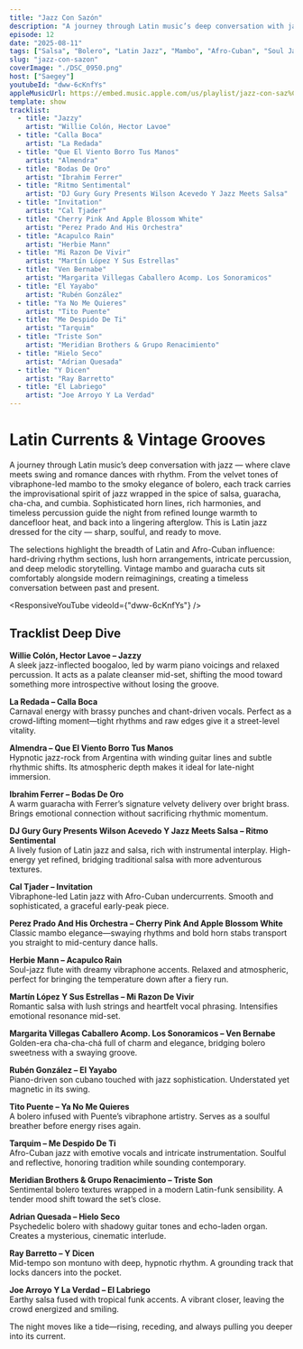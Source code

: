 ```yaml
---
title: "Jazz Con Sazón"
description: "A journey through Latin music’s deep conversation with jazz."
episode: 12
date: "2025-08-11"
tags: ["Salsa", "Bolero", "Latin Jazz", "Mambo", "Afro-Cuban", "Soul Jazz"]
slug: "jazz-con-sazon"
coverImage: "./DSC_0950.png"
host: ["Saegey"]
youtubeId: "dww-6cKnfYs"
appleMusicUrl: https://embed.music.apple.com/us/playlist/jazz-con-saz%C3%B3n/pl.u-xlxyltJgRXg
template: show
tracklist:
  - title: "Jazzy"
    artist: "Willie Colón, Hector Lavoe"
  - title: "Calla Boca"
    artist: "La Redada"
  - title: "Que El Viento Borro Tus Manos"
    artist: "Almendra"
  - title: "Bodas De Oro"
    artist: "Ibrahim Ferrer"
  - title: "Ritmo Sentimental"
    artist: "DJ Gury Gury Presents Wilson Acevedo Y Jazz Meets Salsa"
  - title: "Invitation"
    artist: "Cal Tjader"
  - title: "Cherry Pink And Apple Blossom White"
    artist: "Perez Prado And His Orchestra"
  - title: "Acapulco Rain"
    artist: "Herbie Mann"
  - title: "Mi Razon De Vivir"
    artist: "Martín López Y Sus Estrellas"
  - title: "Ven Bernabe"
    artist: "Margarita Villegas Caballero Acomp. Los Sonoramicos"
  - title: "El Yayabo"
    artist: "Rubén González"
  - title: "Ya No Me Quieres"
    artist: "Tito Puente"
  - title: "Me Despido De Ti"
    artist: "Tarquim"
  - title: "Triste Son"
    artist: "Meridian Brothers & Grupo Renacimiento"
  - title: "Hielo Seco"
    artist: "Adrian Quesada"
  - title: "Y Dicen"
    artist: "Ray Barretto"
  - title: "El Labriego"
    artist: "Joe Arroyo Y La Verdad"
---
```

# Latin Currents & Vintage Grooves

A journey through Latin music’s deep conversation with jazz — where clave meets swing and romance dances with rhythm. From the velvet tones of vibraphone-led mambo to the smoky elegance of bolero, each track carries the improvisational spirit of jazz wrapped in the spice of salsa, guaracha, cha-cha, and cumbia. Sophisticated horn lines, rich harmonies, and timeless percussion guide the night from refined lounge warmth to dancefloor heat, and back into a lingering afterglow. This is Latin jazz dressed for the city — sharp, soulful, and ready to move.

The selections highlight the breadth of Latin and Afro-Cuban influence: hard-driving rhythm sections, lush horn arrangements, intricate percussion, and deep melodic storytelling. Vintage mambo and guaracha cuts sit comfortably alongside modern reimaginings, creating a timeless conversation between past and present.

<ResponsiveYouTube videoId={"dww-6cKnfYs"} />

## Tracklist Deep Dive

**Willie Colón, Hector Lavoe – Jazzy**  
A sleek jazz-inflected boogaloo, led by warm piano voicings and relaxed percussion. It acts as a palate cleanser mid-set, shifting the mood toward something more introspective without losing the groove.

**La Redada – Calla Boca**  
Carnaval energy with brassy punches and chant-driven vocals. Perfect as a crowd-lifting moment—tight rhythms and raw edges give it a street-level vitality.

**Almendra – Que El Viento Borro Tus Manos**  
Hypnotic jazz-rock from Argentina with winding guitar lines and subtle rhythmic shifts. Its atmospheric depth makes it ideal for late-night immersion.

**Ibrahim Ferrer – Bodas De Oro**  
A warm guaracha with Ferrer’s signature velvety delivery over bright brass. Brings emotional connection without sacrificing rhythmic momentum.

**DJ Gury Gury Presents Wilson Acevedo Y Jazz Meets Salsa – Ritmo Sentimental**  
A lively fusion of Latin jazz and salsa, rich with instrumental interplay. High-energy yet refined, bridging traditional salsa with more adventurous textures.

**Cal Tjader – Invitation**  
Vibraphone-led Latin jazz with Afro-Cuban undercurrents. Smooth and sophisticated, a graceful early-peak piece.

**Perez Prado And His Orchestra – Cherry Pink And Apple Blossom White**  
Classic mambo elegance—swaying rhythms and bold horn stabs transport you straight to mid-century dance halls.

**Herbie Mann – Acapulco Rain**  
Soul-jazz flute with dreamy vibraphone accents. Relaxed and atmospheric, perfect for bringing the temperature down after a fiery run.

**Martín López Y Sus Estrellas – Mi Razon De Vivir**  
Romantic salsa with lush strings and heartfelt vocal phrasing. Intensifies emotional resonance mid-set.

**Margarita Villegas Caballero Acomp. Los Sonoramicos – Ven Bernabe**  
Golden-era cha-cha-chá full of charm and elegance, bridging bolero sweetness with a swaying groove.

**Rubén González – El Yayabo**  
Piano-driven son cubano touched with jazz sophistication. Understated yet magnetic in its swing.

**Tito Puente – Ya No Me Quieres**  
A bolero infused with Puente’s vibraphone artistry. Serves as a soulful breather before energy rises again.

**Tarquim – Me Despido De Ti**  
Afro-Cuban jazz with emotive vocals and intricate instrumentation. Soulful and reflective, honoring tradition while sounding contemporary.

**Meridian Brothers & Grupo Renacimiento – Triste Son**  
Sentimental bolero textures wrapped in a modern Latin-funk sensibility. A tender mood shift toward the set’s close.

**Adrian Quesada – Hielo Seco**  
Psychedelic bolero with shadowy guitar tones and echo-laden organ. Creates a mysterious, cinematic interlude.

**Ray Barretto – Y Dicen**  
Mid-tempo son montuno with deep, hypnotic rhythm. A grounding track that locks dancers into the pocket.

**Joe Arroyo Y La Verdad – El Labriego**  
Earthy salsa fused with tropical funk accents. A vibrant closer, leaving the crowd energized and smiling.

The night moves like a tide—rising, receding, and always pulling you deeper into its current.